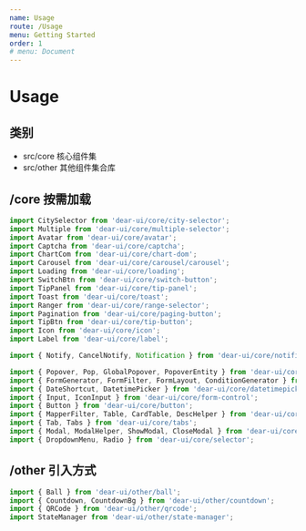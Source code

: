 ```yaml
---
name: Usage
route: /Usage
menu: Getting Started
order: 1
# menu: Document
---
```


# Usage

## 类别

- src/core  核心组件集
- src/other 其他组件集合库

## /core 按需加载

```jsx static
import CitySelector from 'dear-ui/core/city-selector';
import Multiple from 'dear-ui/core/multiple-selector';
import Avatar from 'dear-ui/core/avatar';
import Captcha from 'dear-ui/core/captcha';
import ChartCom from 'dear-ui/core/chart-dom';
import Carousel from 'dear-ui/core/carousel/carousel';
import Loading from 'dear-ui/core/loading';
import SwitchBtn from 'dear-ui/core/switch-button';
import TipPanel from 'dear-ui/core/tip-panel';
import Toast from 'dear-ui/core/toast';
import Ranger from 'dear-ui/core/range-selector';
import Pagination from 'dear-ui/core/paging-button';
import TipBtn from 'dear-ui/core/tip-button';
import Icon from 'dear-ui/core/icon';
import Label from 'dear-ui/core/label';

import { Notify, CancelNotify, Notification } from 'dear-ui/core/notification';

import { Popover, Pop, GlobalPopover, PopoverEntity } from 'dear-ui/core/popover';
import { FormGenerator, FormFilter, FormLayout, ConditionGenerator } from 'dear-ui/core/form-generator';
import { DateShortcut, DatetimePicker } from 'dear-ui/core/datetimepicker';
import { Input, IconInput } from 'dear-ui/core/form-control';
import { Button } from 'dear-ui/core/button';
import { MapperFilter, Table, CardTable, DescHelper } from 'dear-ui/core/record-render';
import { Tab, Tabs } from 'dear-ui/core/tabs';
import { Modal, ModalHelper, ShowModal, CloseModal } from 'dear-ui/core/modal';
import { DropdownMenu, Radio } from 'dear-ui/core/selector';
```

## /other 引入方式

```jsx static
import { Ball } from 'dear-ui/other/ball';
import { Countdown, CountdownBg } from 'dear-ui/other/countdown';
import { QRCode } from 'dear-ui/other/qrcode';
import StateManager from 'dear-ui/other/state-manager';
```
